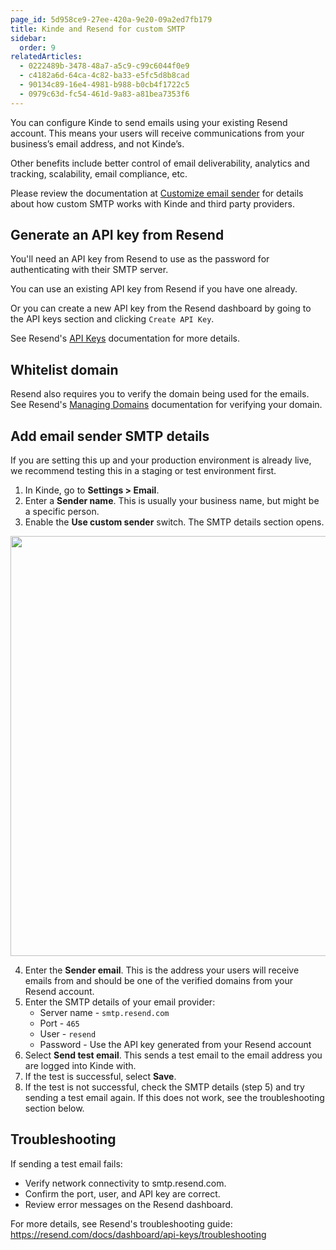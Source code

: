 ```yaml
---
page_id: 5d958ce9-27ee-420a-9e20-09a2ed7fb179
title: Kinde and Resend for custom SMTP
sidebar:
  order: 9
relatedArticles:
  - 0222489b-3478-48a7-a5c9-c99c6044f0e9
  - c4182a6d-64ca-4c82-ba33-e5fc5d8b8cad
  - 90134c89-16e4-4981-b988-b0cb4f1722c5
  - 0979c63d-fc54-461d-9a83-a81bea7353f6
---
```


You can configure Kinde to send emails using your existing Resend account. This means your users will receive communications from your business’s email address, and not Kinde’s.

Other benefits include better control of email deliverability, analytics and tracking, scalability, email compliance, etc.

Please review the documentation at [Customize email sender](/get-started/connect/customize-email-sender/) for details about how custom SMTP works with Kinde and third party providers. 

## Generate an API key from Resend

You'll need an API key from Resend to use as the password for authenticating with their SMTP server.

You can use an existing API key from Resend if you have one already.

Or you can create a new API key from the Resend dashboard by going to the API keys section and clicking `Create API Key`. 

See Resend's [API Keys](https://resend.com/docs/dashboard/api-keys/introduction) documentation for more details. 

## Whitelist domain

Resend also requires you to verify the domain being used for the emails. See Resend's [Managing Domains](https://resend.com/docs/dashboard/domains/introduction) documentation for verifying your domain.

## Add email sender SMTP details

If you are setting this up and your production environment is already live, we recommend testing this in a staging or test environment first.

1. In Kinde, go to **Settings > Email**.
2. Enter a **Sender name**. This is usually your business name, but might be a specific person.
3. Enable the **Use custom sender** switch. The SMTP details section opens.

<img
  src="https://imagedelivery.net/skPPZTHzSlcslvHjesZQcQ/d4c4b57d-9f1a-4b1c-638c-0a770c4fe400/public"
  alt=""
  width="672px"
  height="auto"
  fetchpriority="low"
  loading="lazy"
  decoding="async"
/>

4. Enter the **Sender email**. This is the address your users will receive emails from and should be one of the verified domains from your Resend account.
5. Enter the SMTP details of your email provider:
   - Server name - `smtp.resend.com`
   - Port - `465`
   - User - `resend`
   - Password - Use the API key generated from your Resend account
6. Select **Send test email**. This sends a test email to the email address you are logged into Kinde with.
7. If the test is successful, select **Save**.
8. If the test is not successful, check the SMTP details (step 5) and try sending a test email again. If this does not work, see the troubleshooting section below.

## Troubleshooting

If sending a test email fails:
- Verify network connectivity to smtp.resend.com.
- Confirm the port, user, and API key are correct.
- Review error messages on the Resend dashboard.

For more details, see Resend's troubleshooting guide: https://resend.com/docs/dashboard/api-keys/troubleshooting